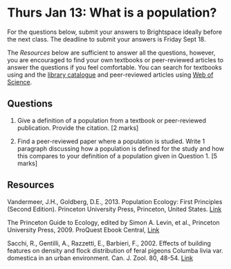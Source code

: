 # Thurs Jan 13: What is a population?

For the questions below, submit your answers to Brightspace ideally before the next class. The deadline to submit your answers is Friday Sept 18.

The _Resources_ below are sufficient to answer all the questions, however, you are encouraged to find your own textbooks or peer-reviewed articles to answer the questions if you feel comfortable. You can search for textbooks using and the [library catalogue](https://www.library.mun.ca/) and peer-reviewed articles using [Web of Science](https://apps-webofknowledge-com.qe2a-proxy.mun.ca/WOS_GeneralSearch_input.do?product=WOS&search_mode=GeneralSearch&SID=5COlVVH7qj2puc72yvk&preferencesSaved=).

## Questions

1. Give a definition of a population from a textbook or peer-reviewed publication. Provide the citation. [2 marks]

1. Find a peer-reviewed paper where a population is studied. Write 1 paragraph discussing how a population is defined for the study and how this compares to your definition of a population given in Question 1. [5 marks]

## Resources

Vandermeer, J.H., Goldberg, D.E., 2013. Population Ecology: First Principles (Second Edition). Princeton University Press, Princeton, United States. [Link](https://ebookcentral-proquest-com.qe2a-proxy.mun.ca/lib/mun/detail.action?docID=1205619)

The Princeton Guide to Ecology, edited by Simon A. Levin, et al., Princeton University Press, 2009. ProQuest Ebook Central, [Link](https://ebookcentral-proquest-com.qe2a-proxy.mun.ca/lib/mun/detail.action?docID=557123)

Sacchi, R., Gentilli, A., Razzetti, E., Barbieri, F., 2002. Effects of building features on density and flock distribution of feral pigeons Columba livia var. domestica in an urban environment. Can. J. Zool. 80, 48-54. [Link](https://doi.org/10.1139/z01-202)
